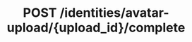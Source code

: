 ---
title: "POST /identities/avatar-upload/{upload_id}/complete"
openapi: "POST /identities/avatar-upload/{upload_id}/complete"
---